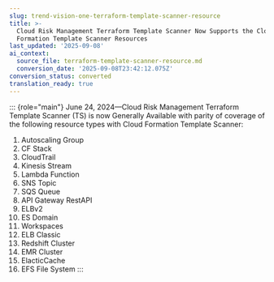 ```yaml
---
slug: trend-vision-one-terraform-template-scanner-resource
title: >-
  Cloud Risk Management Terraform Template Scanner Now Supports the Cloud
  Formation Template Scanner Resources
last_updated: '2025-09-08'
ai_context:
  source_file: terraform-template-scanner-resource.md
  conversion_date: '2025-09-08T23:42:12.075Z'
conversion_status: converted
translation_ready: true
---
```


::: {role="main"}
June 24, 2024—Cloud Risk Management Terraform Template Scanner (TS) is now Generally Available with parity of coverage of the following resource types with Cloud Formation Template Scanner:

1.  Autoscaling Group
2.  CF Stack
3.  CloudTrail
4.  Kinesis Stream
5.  Lambda Function
6.  SNS Topic
7.  SQS Queue
8.  API Gateway RestAPI
9.  ELBv2
10. ES Domain
11. Workspaces
12. ELB Classic
13. Redshift Cluster
14. EMR Cluster
15. ElacticCache
16. EFS File System
:::
